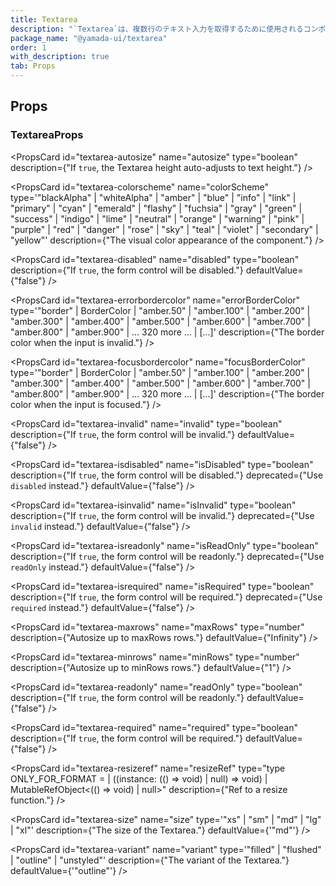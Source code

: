 ```yaml
---
title: Textarea
description: "`Textarea`は、複数行のテキスト入力を取得するために使用されるコンポーネントです。"
package_name: "@yamada-ui/textarea"
order: 1
with_description: true
tab: Props
---
```


## Props

### TextareaProps

<PropsCard
  id="textarea-autosize"
  name="autosize"
  type="boolean"
  description={"If `true`, the Textarea height auto-adjusts to text height."}
/>

<PropsCard
  id="textarea-colorscheme"
  name="colorScheme"
  type='"blackAlpha" | "whiteAlpha" | "amber" | "blue" | "info" | "link" | "primary" | "cyan" | "emerald" | "flashy" | "fuchsia" | "gray" | "green" | "success" | "indigo" | "lime" | "neutral" | "orange" | "warning" | "pink" | "purple" | "red" | "danger" | "rose" | "sky" | "teal" | "violet" | "secondary" | "yellow"'
  description={"The visual color appearance of the component."}
/>

<PropsCard
  id="textarea-disabled"
  name="disabled"
  type="boolean"
  description={"If `true`, the form control will be disabled."}
  defaultValue={"false"}
/>

<PropsCard
  id="textarea-errorbordercolor"
  name="errorBorderColor"
  type='"border" | BorderColor | "amber.50" | "amber.100" | "amber.200" | "amber.300" | "amber.400" | "amber.500" | "amber.600" | "amber.700" | "amber.800" | "amber.900" | ... 320 more ... | [...]'
  description={"The border color when the input is invalid."}
/>

<PropsCard
  id="textarea-focusbordercolor"
  name="focusBorderColor"
  type='"border" | BorderColor | "amber.50" | "amber.100" | "amber.200" | "amber.300" | "amber.400" | "amber.500" | "amber.600" | "amber.700" | "amber.800" | "amber.900" | ... 320 more ... | [...]'
  description={"The border color when the input is focused."}
/>

<PropsCard
  id="textarea-invalid"
  name="invalid"
  type="boolean"
  description={"If `true`, the form control will be invalid."}
  defaultValue={"false"}
/>

<PropsCard
  id="textarea-isdisabled"
  name="isDisabled"
  type="boolean"
  description={"If `true`, the form control will be disabled."}
  deprecated={"Use `disabled` instead."}
  defaultValue={"false"}
/>

<PropsCard
  id="textarea-isinvalid"
  name="isInvalid"
  type="boolean"
  description={"If `true`, the form control will be invalid."}
  deprecated={"Use `invalid` instead."}
  defaultValue={"false"}
/>

<PropsCard
  id="textarea-isreadonly"
  name="isReadOnly"
  type="boolean"
  description={"If `true`, the form control will be readonly."}
  deprecated={"Use `readOnly` instead."}
  defaultValue={"false"}
/>

<PropsCard
  id="textarea-isrequired"
  name="isRequired"
  type="boolean"
  description={"If `true`, the form control will be required."}
  deprecated={"Use `required` instead."}
  defaultValue={"false"}
/>

<PropsCard
  id="textarea-maxrows"
  name="maxRows"
  type="number"
  description={"Autosize up to maxRows rows."}
  defaultValue={"Infinity"}
/>

<PropsCard
  id="textarea-minrows"
  name="minRows"
  type="number"
  description={"Autosize up to minRows rows."}
  defaultValue={"1"}
/>

<PropsCard
  id="textarea-readonly"
  name="readOnly"
  type="boolean"
  description={"If `true`, the form control will be readonly."}
  defaultValue={"false"}
/>

<PropsCard
  id="textarea-required"
  name="required"
  type="boolean"
  description={"If `true`, the form control will be required."}
  defaultValue={"false"}
/>

<PropsCard
  id="textarea-resizeref"
  name="resizeRef"
  type="type ONLY_FOR_FORMAT =
  | ((instance: (() => void) | null) => void)
  | MutableRefObject<(() => void) | null>"
  description={"Ref to a resize function."}
/>

<PropsCard
  id="textarea-size"
  name="size"
  type='"xs" | "sm" | "md" | "lg" | "xl"'
  description={"The size of the Textarea."}
  defaultValue={'"md"'}
/>

<PropsCard
  id="textarea-variant"
  name="variant"
  type='"filled" | "flushed" | "outline" | "unstyled"'
  description={"The variant of the Textarea."}
  defaultValue={'"outline"'}
/>
